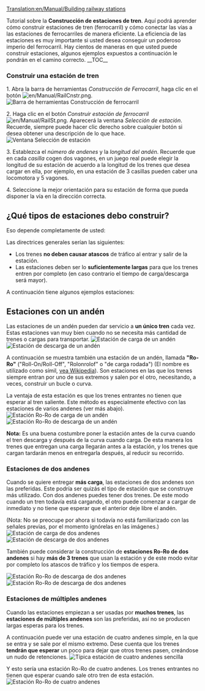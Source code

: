[[Translation:en/Manual/Building railway stations]]

{{es/Manual/Tutorial/Tutorial}}

Tutorial sobre la '''Construcción de estaciones de tren'''. Aquí podrá aprender cómo construir estaciones de tren (ferrocarril) y cómo conectar las vías a las estaciones de ferrocarriles de manera eficiente. La eficiencia de las estaciones es muy importante si usted desea conseguir un poderoso imperio del ferrocarril. Hay cientos de maneras en que usted puede construir estaciones, algunos ejemplos expuestos a continuación le pondrán en el camino correcto.
__TOC__

===Construir una estación de tren===
1. Abra la barra de herramientas ''Construcción de Ferrocarril'', haga clic en el botón [[File:en/Manual/RailCnstr.png]].
[[File:en/Manual/Railroad Construction.png|none|frame|Barra de herramientas Construcción de ferrocarril]]

2. Haga clic en el botón ''Construir estación de ferrocarril'' [[File:en/Manual/RailSt.png]].
Aparecerá la ventana ''Selección de estación''. Recuerde, siempre puede hacer clic derecho sobre cualquier botón si desea obtener una descripción de lo que hace.
[[File:en/Manual/Stationgui.png|none|frame|Ventana Selección de estación]]

3. Establezca el ''número de andenes'' y la ''longitud del andén''. Recuerde que en cada ''casilla'' cogen dos vagones, en un juego real puede elegir la longitud de su estación de acuerdo a la longitud de los trenes que desea cargar en ella, por ejemplo, en una estación de 3 casillas pueden caber una locomotora y 5 vagones.

4. Seleccione la mejor orientación para su estación de forma que pueda disponer la vía en la dirección correcta.

== ¿Qué tipos de estaciones debo construir? ==
Eso depende completamente de usted:

Las directrices generales serían las siguientes:
* Los trenes '''no deben causar atascos''' de tráfico al entrar y salir de la estación.
* Las estaciones deben ser lo '''suficientemente largas''' para que los trenes entren por completo (en caso contrario el tiempo de carga/descarga será mayor).

A continuación tiene algunos ejemplos estaciones:

== Estaciones con un andén ==
Las estaciones de un andén pueden dar servicio a ''' un único tren''' cada vez.
Estas estaciones van muy bien cuando no se necesita más cantidad de trenes o cargas para transportar.
[[File:en/Manual/RailStTut One str coal.png|none|frame|Estación de carga de un andén]]
[[File:en/Manual/RailStTut One str pow.png|none|frame|Estación de descarga de un andén]]

A continuación se muestra también una estación de un andén, llamada '''"Ro-Ro"''' ("Roll-On/Roll-Off", "Rolonrolof" o "de carga rodada")  (El nombre es utilizado como símil, [http://es.wikipedia.org/wiki/Transportación_Ro-Ro vea Wikipedia]). Son estaciones en las que los trenes siempre entran por uno de sus extremos y salen por el otro, necesitando, a veces, construir un bucle o curva.

La ventaja de esta estación es que los trenes entrantes no tienen que esperar al tren saliente. Este método es especialmente efectivo con las estaciones de varios andenes (ver más abajo).
[[File:en/Manual/RailStTut One aro coal.png|none|frame|Estación Ro-Ro de carga de un andén]]
[[File:en/Manual/RailStTut One aro pow.png|none|frame|Estación Ro-Ro de descarga de un andén]]

'''Nota:''' Es una buena costumbre poner la estación antes de la curva cuando el tren descarga y después de la curva cuando carga. De esta manera los trenes que entregan una carga llegarán antes a la estación, y los trenes que cargan tardarán menos en entregarla después, al reducir su recorrido.

=== Estaciones de dos andenes ===
Cuando se quiere entregar '''más carga''', las estaciones de dos andenes son las preferidas. Este podría ser quizás el tipo de estación que se construye más utilizado. Con dos andenes puedes tener dos trenes. De este modo cuando un tren todavía está cargando, el otro puede comenzar a cargar de inmediato y no tiene que esperar que el anterior deje libre el andén.

(Nota: No se preocupe por ahora si todavía no está familiarizado con las señales previas, por el momento ignórelas en las imágenes.)
[[File:en/Manual/RailStTut Two str coal.png|none|frame|Estación de carga de dos andenes]]
[[File:en/Manual/RailStTut Two str pow.png|none|frame|Estación de descarga de dos andenes]]

También puede considerar la construcción de '''estaciones Ro-Ro de dos andenes''' si hay '''más de 3 trenes''' que usan la estación y de este modo evitar por completo los atascos de tráfico y los tiempos de espera.

[[File:en/Manual/RailStTut Two aro coal.png|none|frame|Estación Ro-Ro de descarga de dos andenes]]
[[File:en/Manual/RailStTut Two aro pow.png|none|frame|Estación Ro-Ro de descarga de dos andenes]]

=== Estaciones de múltiples andenes ===
Cuando las estaciones empiezan a ser usadas por '''muchos trenes''', las '''estaciones de múltiples andenes''' son las preferidas, así no se producen largas esperas para los trenes.

A continuación puede ver una estación de cuatro andenes simple, en la que se entra y se sale por el mismo extremo. Dese cuenta que los trenes '''tendrán que esperar''' un poco para dejar que otros trenes pasen, creándose un nudo de retenciones.
[[File:en/Manual/RailStTut Four str ore.png|none|frame|Típica estación de cuatro andenes sencilla]]

Y esto sería una estación Ro-Ro de cuatro andenes. Los trenes entrantes no tienen que esperar cuando sale otro tren de esta estación.
[[File:en/Manual/RailStTut Four aro ore.png|none|frame|Estación Ro-Ro de cuatro andenes]]